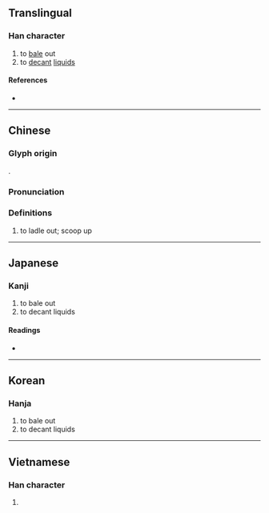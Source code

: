 {{character info/new}}
==Translingual==

===Han character===
{{Han char|rn=64|rad=手|as=07|sn=10|four=56017|canj=QRAU|ids=⿰扌邑}}

# to [[bale]] out
# to [[decant]] [[liquid]]s

====References====
* {{Han ref|kx=0432.030|dkj=12105|dj=0781.110|hdz=31883.060|uh=6339|ud=25401|bh=D1BA|bd=53690}}

----

==Chinese==
{{zh-forms}}

===Glyph origin===
{{Han etym}}
{{Han compound|手|邑|t1=hand|c1=s|c2=p|ls=psc|}}.

===Pronunciation===
{{zh-pron
|m=yì
|c=jap1
|mn=iap
|mc=y
|oc=y
|cat=
}}

===Definitions===
{{zh-hanzi}}

# {{lb|zh|literary}} to ladle out; scoop up
#: {{zh-x|我 若 能 挹 你 以 為 眼 , 我 將 贈給 那 善歌 的 盲妹 , 她 必 明 眸 善 睞 了。|}}

----

==Japanese==

===Kanji===
{{ja-kanji|grade=|rs=手07}}

# to bale out
# to decant liquids

====Readings====
* {{ja-readings|on=[[ゆう]] (yū), [[おう]] (ō)|kun=[[くむ]] (kumu)}}

----

==Korean==

===Hanja===
{{ko-hanja|hangeul=읍|eumhun=|rv=eup|mr=ŭp|y=up}}

# to bale out
# to decant liquids

----

==Vietnamese==

===Han character===
{{vi-hantu|úp|rs=手07}}

# {{defn|lang=vi|sort=手07}}